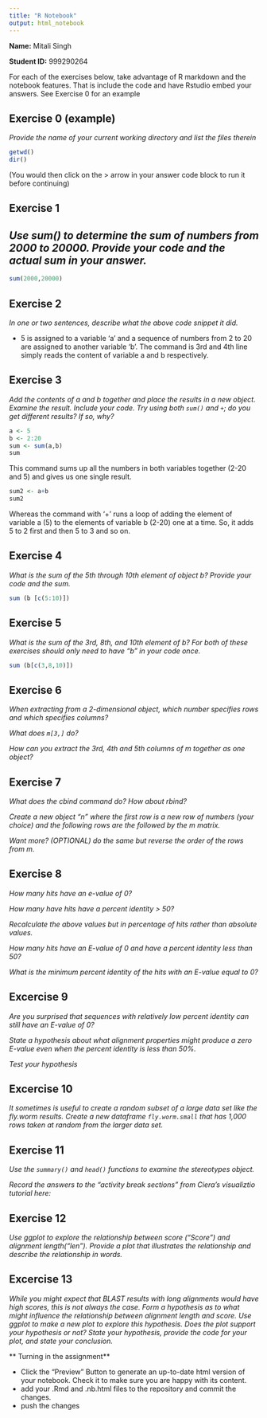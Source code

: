 ```yaml
---
title: "R Notebook"
output: html_notebook
---
```


__Name:__ Mitali Singh

__Student ID:__ 999290264

For each of the exercises below, take advantage of R markdown and the notebook features.  That is include the code and have Rstudio embed your answers.  See Exercise 0 for an example


## Exercise 0 (example)
_Provide the name of your current working directory and list the files therein_
```r
getwd()
dir()
```

(You would then click on the > arrow in your answer code block to run it before continuing)

## Exercise 1
_Use sum() to determine the sum of numbers from 2000 to 20000.  Provide your code and the actual sum in your answer._
- 
```r
sum(2000,20000)
```

## Exercise 2
_In one or two sentences, describe what the above code snippet it did._

- 5 is assigned to a variable 'a' and a sequence of numbers from 2 to 20 are assigned to another variable 'b'. The command is 3rd and 4th line simply reads the content of variable a and b respectively.

## Exercise 3
_Add the contents of a and b together and place the results in a new object.  Examine the result.  Include your code.  Try using both `sum()` and `+`; do you get different results?  If so, why?_

```r
a <- 5 
b <- 2:20
sum <- sum(a,b)
sum
```
 This command sums up all the numbers in both variables together (2-20 and 5) and gives us one single result.
 
```r
sum2 <- a+b
sum2
```
Whereas the command with '+' runs a loop of adding the element of variable a (5) to the elements of variable b (2-20) one at a time. So, it adds 5 to 2 first and then 5 to 3 and so on. 

## Exercise 4
_What is the sum of the 5th through 10th element of object b?  Provide your code and the sum._
```r
sum (b [c(5:10)])
```


## Exercise 5
_What is the sum of the 3rd, 8th, and 10th element of b?  For both of these exercises should only need to have "b" in your code once._
```r
sum (b[c(3,8,10)])
```


## Exercise 6
_When extracting from a 2-dimensional object, which number specifies rows and which specifies columns?_

_What does `m[3,]` do?_

_How can you extract the 3rd, 4th and 5th columns of m together as one object?_

## Exercise 7
_What does the cbind command do?  How about rbind?_

_Create a new object "n" where the first row is a new row of numbers (your choice) and the following rows are the followed by the m matrix._

_Want more? (OPTIONAL) do the same but reverse the order of the rows from m._


## Exercise 8

_How many hits have an e-value of 0?_

_How many have hits have a percent identity > 50?_

_Recalculate the above values but in percentage of hits rather than absolute values._

_How many hits have an E-value of 0 and have a percent identity less than 50?_

_What is the minimum percent identity of the hits with an E-value equal to 0?_

## Excercise 9
_Are you surprised that sequences with relatively low percent identity can still have an E-value of 0?_

_State a hypothesis about what alignment properties might produce a zero E-value even when the percent identity is less than 50%._

_Test your hypothesis_

## Excercise 10
_It sometimes is useful to create a random subset of a large data set like the fly.worm results.  Create a new dataframe `fly.worm.small` that has 1,000 rows taken at random from the larger data set._

## Exercise 11
_Use the `summary()` and `head()` functions to examine the stereotypes object._

_Record the answers to the "activity break sections" from Ciera's visualiztio tutorial here:_ 

## Exercise 12
_Use ggplot to explore the relationship between score ("Score") and alignment length("len").  Provide a plot that illustrates the relationship and describe the relationship in words._

## Excercise 13
_While you might expect that BLAST results with long alignments would have high scores, this is not always the case.  Form a hypothesis as to what might influence the relationship between alignment length and score.  Use ggplot to make a new plot to explore this hypothesis.  Does the plot support your hypothesis or not?  State your hypothesis, provide the code for your plot, and state your conclusion._

** Turning in the assignment**

* Click the "Preview" Button to generate an up-to-date html version of your notebook.  Check it to make sure you are happy with its content.
* add your .Rmd and .nb.html files to the repository and commit the changes.
* push the changes
